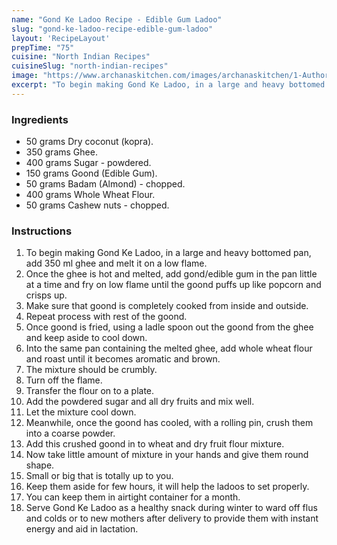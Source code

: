---
name: "Gond Ke Ladoo Recipe - Edible Gum Ladoo"
slug: "gond-ke-ladoo-recipe-edible-gum-ladoo"
layout: 'RecipeLayout'
prepTime: "75"
cuisine: "North Indian Recipes"
cuisineSlug: "north-indian-recipes"
image: "https://www.archanaskitchen.com/images/archanaskitchen/1-Author/pooja/Goond_Ke_LadduEdible_Gum_Laddu.jpg"
excerpt: "To begin making Gond Ke Ladoo, in a large and heavy bottomed pan, add 350 ml ghee and melt it on a low flame"
---

### Ingredients

- 50 grams Dry coconut (kopra).
- 350 grams Ghee.
- 400 grams Sugar - powdered.
- 150 grams Goond (Edible Gum).
- 50 grams Badam (Almond) - chopped.
- 400 grams Whole Wheat Flour.
- 50 grams Cashew nuts - chopped.

### Instructions

1. To begin making Gond Ke Ladoo, in a large and heavy bottomed pan, add 350 ml ghee and melt it on a low flame.
1. Once the ghee is hot and melted, add gond/edible gum in the pan little at a time and fry on low flame until the goond puffs up like popcorn and crisps up.
1. Make sure that goond is completely cooked from inside and outside.
1. Repeat process with rest of the goond.
1. Once goond is fried, using a ladle spoon out the goond from the ghee and keep aside to cool down.
1. Into the same pan containing the melted ghee, add whole wheat flour and roast until it becomes aromatic and brown.
1. The mixture should be crumbly.
1. Turn off the flame.
1. Transfer the flour on to a plate.
1. Add the powdered sugar and all dry fruits and mix well.
1. Let the mixture cool down.
1. Meanwhile, once the goond has cooled, with a rolling pin, crush them into a coarse powder.
1. Add this crushed goond in to wheat and dry fruit flour mixture.
1. Now take little amount of mixture in your hands and give them round shape.
1. Small or big that is totally up to you.
1. Keep them aside for few hours, it will help the ladoos to set properly.
1. You can keep them in airtight container for a month.
1. Serve Gond Ke Ladoo as a healthy snack during winter to ward off flus and colds or to new mothers after delivery to provide them with instant energy and aid in lactation.
